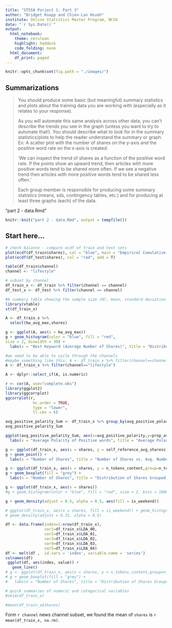 ```yaml
---
title: "ST558 Porject 1: Part 3"
author: "Bridget Knapp and Chien-Lan Hsueh"
institute: Online Statistics Master Program, NCSU
date: "`r Sys.Date()`"
output:
  html_notebook:
    theme: cerulean
    highlight: haddock
    code_folding: none
  html_document:
    df_print: paged
---
```


```r
knitr::opts_chunk$set(fig.path = "./images/")
```


## Summarizations

> You should produce some basic (but meaningful) summary statistics and plots about the training data you
are working with (especially as it relates to your response).
>
> As you will automate this same analysis across other data, you can’t describe the trends you see in the graph (unless you want to try to automate that!). You should describe what to look for in the summary statistics/plots to help the reader understand the summary or graph. Ex: A scatter plot with the number of shares on the y-axis and the positive word rate on the x-axis is created:
>
> 'We can inspect the trend of shares as a function of the positive word rate. If the points show an upward trend, then articles with more positive words tend to be shared more often. If we see a negative trend then articles with more positive words tend to be shared less often.'
>
> Each group member is responsible for producing some summary statistics (means, sds, contingency tables, etc.) and for producing at least three graphs (each) of the data.


"part 2 - data.Rmd"


```r
knitr::knit("part 2 - data.Rmd", output = tempfile())
```



## Start here...

```r
# check balance - compare ecdf of train and test sets
plot(ecdf(df_train$shares), col = "blue", main = "Empirical Cumulative Distribution", xlab = "shares")
plot(ecdf(df_test$shares), col = "red", add = T)
```


```r
table(df_train$channel)
channel <- "lifestyle"          

# subset by channel
df_train_x <- df_train %>% filter(channel == channel)
df_test_x <- df_test %>% filter(channel == channel)
```

```r
#A summary table showing the sample size (N), mean, standard deviation (Std. Dev.), minimum (Min), 25th percentile, 75th percentile, and maximum (Max)
library(vtable)
st(df_train_x)
```

```r
A <- df_train_x %>%
  select(kw_avg_max,shares)

g <- ggplot(A, aes(x = kw_avg_max))
g + geom_histogram(color = "blue", fill = "red",
size = 2, binwidth = 30) +
  labs(x = "Best Keyword (Average Number of Shares)", title = "Distribution of Shares by Best Keyword", y="Number of Shares")
```

```r
#we need to be able to cycle through the channels
#maybe something like this: A <- df_train_x %>% filter(channel==channel)
A <- df_train_x %>% filter(channel=="lifestyle") 

A <- dplyr::select_if(A, is.numeric)

r <- cor(A, use="complete.obs")
library(ggplot2)
library(ggcorrplot)
ggcorrplot(r, 
            hc.order = TRUE, 
            type = "lower",
            tl.cex = 6)
```

```r

avg_positive_polarity_Sum <- df_train_x %>% group_by(avg_positive_polarity) %>% summarize(prop_avg_positive_polarity = mean(shares),n = n())
avg_positive_polarity_Sum

ggplot(avg_positive_polarity_Sum, aes(x=avg_positive_polarity,y=prop_avg_positive_polarity,size=n)) + geom_point(stat="identity") +
  labs(x = "Average Polarity of Positive words", title = "Average Polarity of Positive words",y="Proportion of Average Polarity of Positive words")

```

```r

g <- ggplot(df_train_x, aes(x = shares, y = self_reference_avg_sharess,col=weekday))
g + geom_point() +
  labs(x = "Number of Shares", title = "Number of Shares vs. Avg. Number of Shares of Referenced Articles in Mashable", y="Avg. Number of Shares of Referenced Articles in Mashable")


```

```r
g <- ggplot(df_train_x, aes(x = shares, y = n_tokens_content,group=n_tokens_title,fill=shares))
g + geom_boxplot(fill = "grey") +
  labs(x = "Number of Shares", title = "Distribution of Shares Grouped by Number of Words in Article", y="Number of Words in the Article")
```


```r
g <- ggplot(df_train_x, aes(x = shares))
#g + geom_histogram(color = "blue", fill = "red", size = 2, bins = 1000)

g + geom_density(adjust = 0.5, alpha = 0.5, aes(fill = is_weekend))

# ggplot(df_train_x, aes(x = shares, fill = is_weekend)) + geom_histogram(aes(y = ..density..)) +
# geom_density(adjust = 0.25, alpha = 0.5)

```
```r

df <- data.frame(index=1:nrow(df_train_x),
                 var1=df_train_x$LDA_00,
                 var2=df_train_x$LDA_01,
                 var3=df_train_x$LDA_02,
                 var4=df_train_x$LDA_03,
                 var5=df_train_x$LDA_04)
df <- melt(df ,  id.vars = 'index', variable.name = 'series')
colnames(df)
 ggplot(df, aes(index, value)) +
   geom_line()
# g <- ggplot(df_train_x, aes(x = shares, y = n_tokens_content,group=n_tokens_title,fill=shares))
# g + geom_boxplot(fill = "grey") +
#   labs(x = "Number of Shares", title = "Distribution of Shares Grouped by Number of Words in Article", y="Number of Words in the Article")
```


```r
# quick summaries of numeric and categorical variables
#skim(df_train_x)
```



```r
#mean(df_train_x$shares)
```



Form `r channel` news channel subset, we found the mean of `shares` is `r mean(df_train_x, na.rm)`.